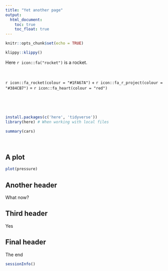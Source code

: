 ```yaml
---
title: "Yet another page"
output:
  html_document:    
    toc: true
    toc_float: true
---
```


```r
knitr::opts_chunk$set(echo = TRUE)
```

```r
klippy::klippy()
```

Here `r icon::fa("rocket")` is a rocket.

<br>

`r icon::fa_rocket(colour = "#1FA67A")` + `r icon::fa_r_project(colour = "#384CB7")` = `r icon::fa_heart(colour = "red")`

<br>

<a href="my.pdf"> <i class="fa fa-file-pdf fa-4x"></i></a>

<br>

```r
install.packages(c('here', 'tidyverse'))
library(here) # When working with local files
```

```r
summary(cars)
```

<br>

## A plot

```r
plot(pressure)
```

## Another header
What now?

## Third header
Yes

## Final header
The end

```r
sessionInfo()
```
